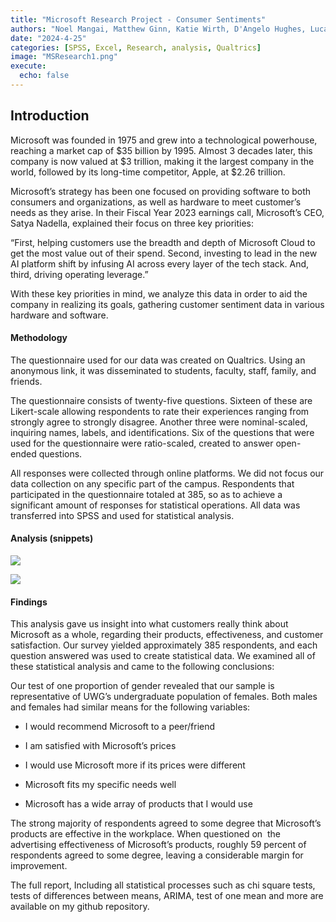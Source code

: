 ---
title: "Microsoft Research Project - Consumer Sentiments"
authors: "Noel Mangai, Matthew Ginn, Katie Wirth, D'Angelo Hughes, Lucas Millians, Calvin Allums, Noah Garland, Justin Battie, Scott Garland, Royce Hoskin"
date: "2024-4-25"
categories: [SPSS, Excel, Research, analysis, Qualtrics]
image: "MSResearch1.png"
execute:
  echo: false
---

## Introduction

Microsoft was founded in 1975 and grew into a technological powerhouse, reaching a market cap of \$35 billion by 1995. Almost 3 decades later, this company is now valued at \$3 trillion, making it the largest company in the world, followed by its long-time competitor, Apple, at \$2.26 trillion. 

Microsoft’s strategy has been one focused on providing software to both consumers and organizations, as well as hardware to meet customer’s needs as they arise. In their Fiscal Year 2023 earnings call, Microsoft’s CEO, Satya Nadella, explained their focus on three key priorities: 

“First, helping customers use the breadth and depth of Microsoft Cloud to get the most value out of their spend. Second, investing to lead in the new AI platform shift by infusing AI across every layer of the tech stack. And, third, driving operating leverage.” 

With these key priorities in mind, we analyze this data in order to aid the company in realizing its goals, gathering customer sentiment data in various hardware and software.

#### Methodology

The questionnaire used for our data was created on Qualtrics. Using an anonymous link, it was disseminated to students, faculty, staff, family, and friends.

The questionnaire consists of twenty-five questions. Sixteen of these are Likert-scale allowing respondents to rate their experiences ranging from strongly agree to strongly disagree. Another three were nominal-scaled, inquiring names, labels, and identifications. Six of the questions that were used for the questionnaire were ratio-scaled, created to answer open-ended questions.

All responses were collected through online platforms. We did not focus our data collection on any specific part of the campus. Respondents that participated in the questionnaire totaled at 385, so as to achieve a significant amount of responses for statistical operations. All data was transferred into SPSS and used for statistical analysis.

#### Analysis (snippets)

![](MSResearch1.png)

![](MSResearch2.png)

#### Findings

This analysis gave us insight into what customers really think about Microsoft as a whole, regarding their products, effectiveness, and customer satisfaction. Our survey yielded approximately 385 respondents, and each question answered was used to create statistical data. We examined all of these statistical analysis and came to the following conclusions:

Our test of one proportion of gender revealed that our sample is representative of UWG’s undergraduate population of females. Both males and females had similar means for the following variables:

-   I would recommend Microsoft to a peer/friend 

-   I am satisfied with Microsoft’s prices

-   I would use Microsoft more if its prices were different 

-   Microsoft fits my specific needs well 

-   Microsoft has a wide array of products that I would use 

The strong majority of respondents agreed to some degree that Microsoft’s products are effective in the workplace. When questioned on  the advertising effectiveness of Microsoft’s products, roughly 59 percent of respondents agreed to some degree, leaving a considerable margin for improvement.

The full report, Including all statistical processes such as chi square tests, tests of differences between means, ARIMA, test of one mean and more are available on my github repository.
